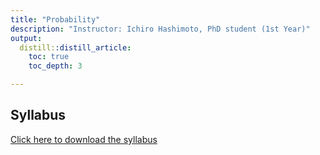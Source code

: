 ```yaml
---
title: "Probability"
description: "Instructor: Ichiro Hashimoto, PhD student (1st Year)"
output:
  distill::distill_article:
    toc: true
    toc_depth: 3

---
```



## Syllabus

[Click here to download the syllabus](Probability/2023/Syllabus/Bootcamp_Probability_Syllabus.pdf)


<!--
## Lectures

Material will be added here as the course progresses.
-->

<!--
### Module 1: Basics of Probability

- Slides: [Module 1](Probability/2022/Slides/Summer_Bootcamp_Module_1_with_effects.pdf); [Module 1 Annotated](Probability/2022/Slides/Module_1_annotated.pdf) 

- Problem Set Solutions: [Module 1 Solution](Probability/2022/Solutions/Module_1_Solutions.pdf) 
-->

<!--
### Module 2: Random Variables

- Slides: [Module 2](Probability/2022/Slides/Summer_Bootcamp_Module_2_with_effects.pdf); [Module 2 Annotated](Probability/2022/Slides/Module_2_annotated.pdf) 

- Problem Set Solutions: [Module 2 Solution](Probability/2022/Solutions/Module_2_Solutions.pdf) 
-->

<!--
### Module 3: Common Random Variables

- Slides: [Module 3](Probability/2022/Slides/Summer_Bootcamp_Module_3_with_effects.pdf); [Module 3 Annotated](Probability/2022/Slides/Module_3_annotated.pdf) 

- Problem Set Solutions: [Module 3 Solution](Probability/2022/Solutions/Module_3_Solutions.pdf) 
-->

<!--
### Module 4: Distribution

- Slides: [Module 4](Probability/2022/Slides/Summer_Bootcamp_Module_4_with_effects.pdf); [Module 4 Annotated](Probability/2022/Slides/Module_4_annotated.pdf) 

- Problem Set Solutions: [Module 4 Solution](Probability/2022/Solutions/Module_4_Solutions.pdf) 
-->

<!--
### Module 5: Expectation

- Slides: [Module 5](Probability/2022/Slides/Summer_Bootcamp_Module_5_with_effects.pdf); [Module 5 Annotated](Probability/2022/Slides/Module_5_annotated.pdf) 

- Problem Set Solutions: [Module 5 Solution](Probability/2022/Solutions/Module_5_Solutions.pdf) 
-->

<!--
### Module 6: Inequalities

- Slides: [Module 6](Probability/2022/Slides/Summer_Bootcamp_Module_6_with_effects.pdf); [Module 6 Annotated](Probability/2022/Slides/Module_6_annotated.pdf) 

- Problem Set Solutions: [Module 6 Solution](Probability/2022/Solutions/Module_6_Solutions.pdf) 
-->

<!--
### Module 7: Stochastic Convergence

- Slides: [Module 7](Probability/2022/Slides/Summer_Bootcamp_Module_7_with_effects.pdf); [Module 7 Annotated](Probability/2022/Slides/Module_7_annotated.pdf) 

- Problem Set Solutions: [Module 7 Solution](Probability/2022/Solutions/Module_7_Solutions.pdf) 
-->

<!--
### Module 8: Limit Theorems

- Slides: [Module 8](Probability/2022/Slides/Summer_Bootcamp_Module_8_with_effects.pdf); [Module 8 Annotated](Probability/2022/Slides/Module_8_annotated.pdf) 

- Problem Set Solutions: [Module 8 Solution](Probability/2022/Solutions/Module_8_Solutions.pdf) 
-->

<!--
### Module 9: Markov Chain

- Slides: [Module 9](Probability/2022/Slides/Summer_Bootcamp_Module_9_with_effects.pdf); [Module 9 Annotated](Probability/2022/Slides/Module_9_annotated.pdf) 

- Problem Set Solutions: [Module 9 Solution](Probability/2022/Solutions/Module_9_Solutions.pdf) 
-->

<!--
### Module 10: Stochastic Processes

- Slides: [Module 10](Probability/2022/Slides/Summer_Bootcamp_Module_10_with_effects.pdf); [Module 10 Annotated](Probability/2022/Slides/Module_10_annotated.pdf) 

- Problem Set Solutions: [Module 10 Solution](Probability/2022/Solutions/Module_10_Solutions.pdf) 
-->

